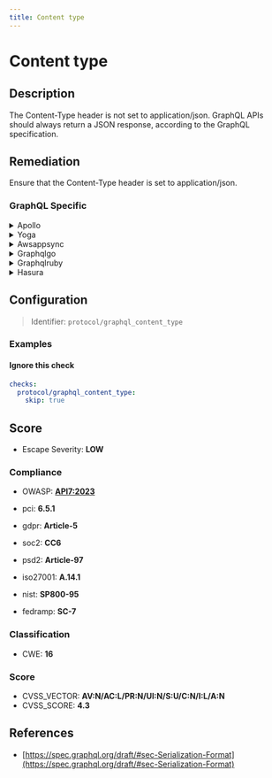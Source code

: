 ```yaml
---
title: Content type
---
```


# Content type

## Description

The Content-Type header is not set to application/json.
GraphQL APIs should always return a JSON response, according to the GraphQL specification.


## Remediation

Ensure that the Content-Type header is set to application/json.



### GraphQL Specific

<details>
    <summary>Apollo</summary>

To address vulnerabilities within the Apollo framework engine, ensure that all dependencies are kept up-to-date with the latest security patches. Regularly review and follow the security guidelines provided by the Apollo documentation. Implement proper error handling to prevent information leakage and consider using security linters and tools to automatically detect potential security issues in your codebase.

</details>

<details>
    <summary>Yoga</summary>

To address vulnerabilities within the Yoga framework engine, ensure that all user inputs are properly sanitized and validated. Implement strict type checking and input validation routines to prevent injection attacks. Regularly update the framework to the latest version to incorporate security patches and improvements. Additionally, consider using security middleware that can provide an extra layer of protection against common web vulnerabilities.

</details>

<details>
    <summary>Awsappsync</summary>

To mitigate potential security risks in AWS AppSync, ensure that all GraphQL resolvers are properly configured to prevent injection attacks. Use VTL (Velocity Template Language) to sanitize and validate all input data. Implement fine-grained access control with AWS IAM and utilize AWS AppSync's built-in authorization mechanisms, such as API keys, IAM roles, or Cognito user pools, to control access to your GraphQL API. Regularly review and update your security policies to adhere to best practices.

</details>

<details>
    <summary>Graphqlgo</summary>

To mitigate potential security risks in a GraphQL Go framework engine, it is recommended to validate and sanitize all user inputs to prevent injection attacks. Implement proper error handling to avoid exposing sensitive information in error messages. Regularly update dependencies to patch known vulnerabilities. Additionally, consider using query complexity analysis to prevent denial-of-service attacks caused by overly complex queries.

</details>

<details>
    <summary>Graphqlruby</summary>

Ensure that the GraphQL Ruby framework engine is properly configured to validate and sanitize input to prevent injection attacks. Use GraphQL's built-in mechanisms to define and enforce the shape and content of queries and mutations. Avoid arbitrary code execution by using parameterized fields and resolvers, and never directly interpolate user input into query strings. Regularly update the GraphQL Ruby gem to incorporate security patches and improvements.

</details>

<details>
    <summary>Hasura</summary>

To mitigate potential security risks in the Hasura framework engine, ensure that all GraphQL queries are validated against a strict schema and use prepared statements or parameterized queries to prevent SQL injection attacks. Regularly update the Hasura engine to the latest version to incorporate security patches and improvements. Additionally, implement role-based access control and use environment variables for sensitive information instead of hardcoding them into the application.

</details>

## Configuration

> Identifier: `protocol/graphql_content_type`



### Examples



#### Ignore this check

```yaml
checks:
  protocol/graphql_content_type:
    skip: true
```




## Score

- Escape Severity: **<span className="low-severity">LOW</span>**

### Compliance

- OWASP: **[API7:2023](https://github.com/OWASP/API-Security/blob/master/editions/2023/en/0xa7-server-side-request-forgery.md)**

- pci: **6.5.1**
- gdpr: **Article-5**
- soc2: **CC6**
- psd2: **Article-97**
- iso27001: **A.14.1**
- nist: **SP800-95**
- fedramp: **SC-7**

### Classification

- CWE: **16**




### Score

- CVSS_VECTOR: **AV:N/AC:L/PR:N/UI:N/S:U/C:N/I:L/A:N**
- CVSS_SCORE: **4.3**

## References

- [https://spec.graphql.org/draft/#sec-Serialization-Format](https://spec.graphql.org/draft/#sec-Serialization-Format)
  